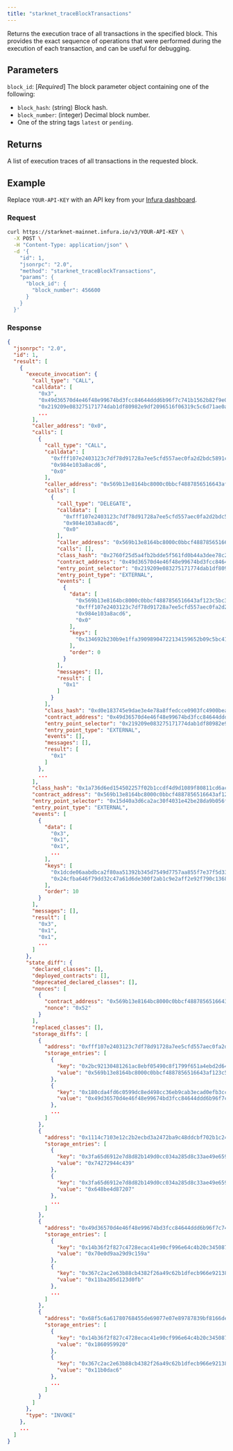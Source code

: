 ```yaml
---
title: "starknet_traceBlockTransactions"
---
```



Returns the execution trace of all transactions in the specified block.
This provides the exact sequence of operations that were performed during the execution of each
transaction, and can be useful for debugging.

## Parameters

`block_id`: [*Required*] The block parameter object containing one of the following:
  - `block_hash`: (string) Block hash.
  - `block_number`: (integer) Decimal block number.
  - One of the string tags `latest` or `pending`.

## Returns

A list of execution traces of all transactions in the requested block.

## Example

Replace `YOUR-API-KEY` with an API key from your [Infura dashboard](https://infura.io/dashboard).

### Request

<Tabs>
<TabItem value="cURL">

```bash
curl https://starknet-mainnet.infura.io/v3/YOUR-API-KEY \
  -X POST \
  -H "Content-Type: application/json" \
  -d '{
    "id": 1,
    "jsonrpc": "2.0",
    "method": "starknet_traceBlockTransactions",
    "params": {
      "block_id": {
        "block_number": 456600
      }
    }
  }'
```

</TabItem>
</Tabs>

### Response

<Tabs>
<TabItem value="JSON">

```json
{
  "jsonrpc": "2.0",
  "id": 1,
  "result": [
    {
      "execute_invocation": {
        "call_type": "CALL",
        "calldata": [
          "0x3",
          "0x49d36570d4e46f48e99674bd3fcc84644ddd6b96f7c741b1562b82f9e004dc7",
          "0x219209e083275171774dab1df80982e9df2096516f06319c5c6d71ae0a8480c",
          ...
        ],
        "caller_address": "0x0",
        "calls": [
          {
            "call_type": "CALL",
            "calldata": [
              "0xfff107e2403123c7df78d91728a7ee5cfd557aec0fa2d2bdc5891c286bbfff",
              "0x984e103a8acd6",
              "0x0"
            ],
            "caller_address": "0x569b13e8164bc8000c0bbcf4887856516643af123c5bc3b01e229e92f9cfd10",
            "calls": [
              {
                "call_type": "DELEGATE",
                "calldata": [
                  "0xfff107e2403123c7df78d91728a7ee5cfd557aec0fa2d2bdc5891c286bbfff",
                  "0x984e103a8acd6",
                  "0x0"
                ],
                "caller_address": "0x569b13e8164bc8000c0bbcf4887856516643af123c5bc3b01e229e92f9cfd10",
                "calls": [],
                "class_hash": "0x2760f25d5a4fb2bdde5f561fd0b44a3dee78c28903577d37d669939d97036a0",
                "contract_address": "0x49d36570d4e46f48e99674bd3fcc84644ddd6b96f7c741b1562b82f9e004dc7",
                "entry_point_selector": "0x219209e083275171774dab1df80982e9df2096516f06319c5c6d71ae0a8480c",
                "entry_point_type": "EXTERNAL",
                "events": [
                  {
                    "data": [
                      "0x569b13e8164bc8000c0bbcf4887856516643af123c5bc3b01e229e92f9cfd10",
                      "0xfff107e2403123c7df78d91728a7ee5cfd557aec0fa2d2bdc5891c286bbfff",
                      "0x984e103a8acd6",
                      "0x0"
                    ],
                    "keys": [
                      "0x134692b230b9e1ffa39098904722134159652b09c5bc41d88d6698779d228ff"
                    ],
                    "order": 0
                  }
                ],
                "messages": [],
                "result": [
                  "0x1"
                ]
              }
            ],
            "class_hash": "0xd0e183745e9dae3e4e78a8ffedcce0903fc4900beace4e0abf192d4c202da3",
            "contract_address": "0x49d36570d4e46f48e99674bd3fcc84644ddd6b96f7c741b1562b82f9e004dc7",
            "entry_point_selector": "0x219209e083275171774dab1df80982e9df2096516f06319c5c6d71ae0a8480c",
            "entry_point_type": "EXTERNAL",
            "events": [],
            "messages": [],
            "result": [
              "0x1"
            ]
          },
          ...
        ],
        "class_hash": "0x1a736d6ed154502257f02b1ccdf4d9d1089f80811cd6acad48e6b6a9d1f2003",
        "contract_address": "0x569b13e8164bc8000c0bbcf4887856516643af123c5bc3b01e229e92f9cfd10",
        "entry_point_selector": "0x15d40a3d6ca2ac30f4031e42be28da9b056fef9bb7357ac5e85627ee876e5ad",
        "entry_point_type": "EXTERNAL",
        "events": [
          {
            "data": [
              "0x3",
              "0x1",
              "0x1",
              ...
            ],
            "keys": [
              "0x1dcde06aabdbca2f80aa51392b345d7549d7757aa855f7e37f5d335ac8243b1",
              "0x24cfba646f79dd32c47a61d6de300f2ab1c9e2aff2e92f790c1368cd177d69c"
            ],
            "order": 10
          }
        ],
        "messages": [],
        "result": [
          "0x3",
          "0x1",
          "0x1",
          ...
        ]
      },
      "state_diff": {
        "declared_classes": [],
        "deployed_contracts": [],
        "deprecated_declared_classes": [],
        "nonces": [
          {
            "contract_address": "0x569b13e8164bc8000c0bbcf4887856516643af123c5bc3b01e229e92f9cfd10",
            "nonce": "0x52"
          }
        ],
        "replaced_classes": [],
        "storage_diffs": [
          {
            "address": "0xfff107e2403123c7df78d91728a7ee5cfd557aec0fa2d2bdc5891c286bbfff",
            "storage_entries": [
              {
                "key": "0x2bc92130481261ac8ebf05490c8f1799f651a4ebd2d64f0101f2a3f41bb441",
                "value": "0x569b13e8164bc8000c0bbcf4887856516643af123c5bc3b01e229e92f9cfd10"
              },
              {
                "key": "0x180cda4fd6c0599dc8ed498cc36eb9cab3ecad0efb3ccfd59043fbdd692374b",
                "value": "0x49d36570d4e46f48e99674bd3fcc84644ddd6b96f7c741b1562b82f9e004dc7"
              },
              ...
            ]
          },
          {
            "address": "0x1114c7103e12c2b2ecbd3a2472ba9c48ddcbf702b1c242dd570057e26212111",
            "storage_entries": [
              {
                "key": "0x3fa65d6912e7d8d82b149d0cc034a285d8c33ae49e659642a4fd2e380937b7",
                "value": "0x74272944c439"
              },
              {
                "key": "0x3fa65d6912e7d8d82b149d0cc034a285d8c33ae49e659642a4fd2e380937b8",
                "value": "0x648be4d87207"
              },
              ...
            ]
          },
          {
            "address": "0x49d36570d4e46f48e99674bd3fcc84644ddd6b96f7c741b1562b82f9e004dc7",
            "storage_entries": [
              {
                "key": "0x14b36f2f827c4728ecac41e90cf996e64c4b20c345087b6be56bbe680051a1f",
                "value": "0x70e0d9aa29d9c159a"
              },
              {
                "key": "0x367c2ac2e63b88cb4382f26a49c62b1dfecb966e92138c574cfbec611723cce",
                "value": "0x11ba205d123d0fb"
              },
              ...
            ]
          },
          {
            "address": "0x68f5c6a61780768455de69077e07e89787839bf8166decfbf92b645209c0fb8",
            "storage_entries": [
              {
                "key": "0x14b36f2f827c4728ecac41e90cf996e64c4b20c345087b6be56bbe680051a1f",
                "value": "0x1860959920"
              },
              {
                "key": "0x367c2ac2e63b88cb4382f26a49c62b1dfecb966e92138c574cfbec611723cce",
                "value": "0x11b0dac6"
              },
              ...
            ]
          }
        ]
      },
      "type": "INVOKE"
    },
    ...
  ]
}
```

</TabItem>
</Tabs>
